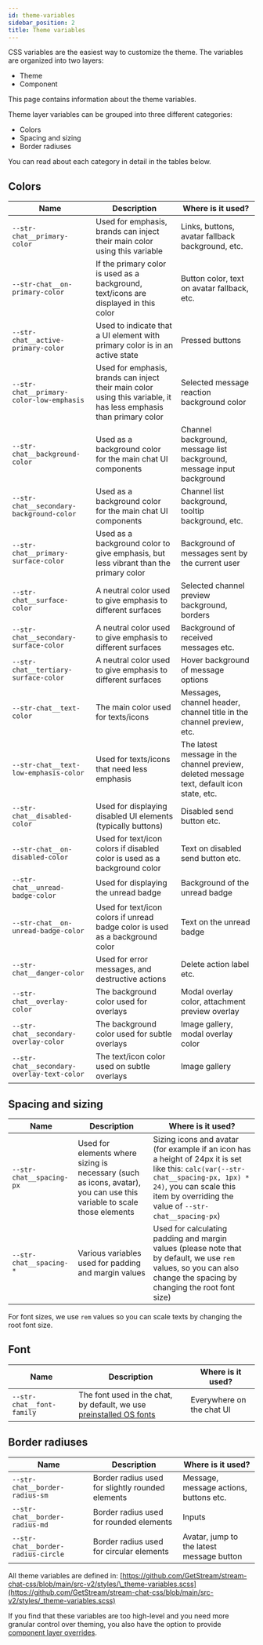```yaml
---
id: theme-variables
sidebar_position: 2
title: Theme variables
---
```


CSS variables are the easiest way to customize the theme. The variables are organized into two layers:

- Theme
- Component

This page contains information about the theme variables.

Theme layer variables can be grouped into three different categories:

- Colors
- Spacing and sizing
- Border radiuses

You can read about each category in detail in the tables below.

## Colors

| Name                                       | Description                                                                                                        | Where is it used?                                                                         |
| ------------------------------------------ | ------------------------------------------------------------------------------------------------------------------ | ----------------------------------------------------------------------------------------- |
| `--str-chat__primary-color`                | Used for emphasis, brands can inject their main color using this variable                                          | Links, buttons, avatar fallback background, etc.                                          |
| `--str-chat__on-primary-color`             | If the primary color is used as a background, text/icons are displayed in this color                               | Button color, text on avatar fallback, etc.                                               |
| `--str-chat__active-primary-color`         | Used to indicate that a UI element with primary color is in an active state                                        | Pressed buttons                                                                           |
| `--str-chat__primary-color-low-emphasis`   | Used for emphasis, brands can inject their main color using this variable, it has less emphasis than primary color | Selected message reaction background color                                                |
| `--str-chat__background-color`             | Used as a background color for the main chat UI components                                                         | Channel background, message list background, message input background                     |
| `--str-chat__secondary-background-color`   | Used as a background color for the main chat UI components                                                         | Channel list background, tooltip background, etc.                                         |
| `--str-chat__primary-surface-color`        | Used as a background color to give emphasis, but less vibrant than the primary color                               | Background of messages sent by the current user                                           |
| `--str-chat__surface-color`                | A neutral color used to give emphasis to different surfaces                                                        | Selected channel preview background, borders                                              |
| `--str-chat__secondary-surface-color`      | A neutral color used to give emphasis to different surfaces                                                        | Background of received messages etc.                                                      |
| `--str-chat__tertiary-surface-color`       | A neutral color used to give emphasis to different surfaces                                                        | Hover background of message options                                                       |
| `--str-chat__text-color`                   | The main color used for texts/icons                                                                                | Messages, channel header, channel title in the channel preview, etc.                      |
| `--str-chat__text-low-emphasis-color`      | Used for texts/icons that need less emphasis                                                                       | The latest message in the channel preview, deleted message text, default icon state, etc. |
| `--str-chat__disabled-color`               | Used for displaying disabled UI elements (typically buttons)                                                       | Disabled send button etc.                                                                 |
| `--str-chat__on-disabled-color`            | Used for text/icon colors if disabled color is used as a background color                                          | Text on disabled send button etc.                                                         |
| `--str-chat__unread-badge-color`           | Used for displaying the unread badge                                                                               | Background of the unread badge                                                            |
| `--str-chat__on-unread-badge-color`        | Used for text/icon colors if unread badge color is used as a background color                                      | Text on the unread badge                                                                  |
| `--str-chat__danger-color`                 | Used for error messages, and destructive actions                                                                   | Delete action label etc.                                                                  |
| `--str-chat__overlay-color`                | The background color used for overlays                                                                             | Modal overlay color, attachment preview overlay                                           |
| `--str-chat__secondary-overlay-color`      | The background color used for subtle overlays                                                                      | Image gallery, modal overlay color                                                        |
| `--str-chat__secondary-overlay-text-color` | The text/icon color used on subtle overlays                                                                        | Image gallery                                                                             |

## Spacing and sizing

| Name                     | Description                                                                                                            | Where is it used?                                                                                                                                                                                                     |
| ------------------------ | ---------------------------------------------------------------------------------------------------------------------- | --------------------------------------------------------------------------------------------------------------------------------------------------------------------------------------------------------------------- |
| `--str-chat__spacing-px` | Used for elements where sizing is necessary (such as icons, avatar), you can use this variable to scale those elements | Sizing icons and avatar (for example if an icon has a height of 24px it is set like this: `calc(var(--str-chat__spacing-px, 1px) * 24)`, you can scale this item by overriding the value of `--str-chat__spacing-px`) |
| `--str-chat__spacing-*`  | Various variables used for padding and margin values                                                                   | Used for calculating padding and margin values (please note that by default, we use `rem` values, so you can also change the spacing by changing the root font size)                                                  |

For font sizes, we use `rem` values so you can scale texts by changing the root font size.

## Font

| Name                      | Description                                                                                         | Where is it used?         |
| ------------------------- | --------------------------------------------------------------------------------------------------- | ------------------------- |
| `--str-chat__font-family` | The font used in the chat, by default, we use [preinstalled OS fonts](https://systemfontstack.com/) | Everywhere on the chat UI |

## Border radiuses

| Name                               | Description                                      | Where is it used?                         |
| ---------------------------------- | ------------------------------------------------ | ----------------------------------------- |
| `--str-chat__border-radius-sm`     | Border radius used for slightly rounded elements | Message, message actions, buttons etc.    |
| `--str-chat__border-radius-md`     | Border radius used for rounded elements          | Inputs                                    |
| `--str-chat__border-radius-circle` | Border radius used for circular elements         | Avatar, jump to the latest message button |

All theme variables are defined in: [https://github.com/GetStream/stream-chat-css/blob/main/src-v2/styles/\_theme-variables.scss](https://github.com/GetStream/stream-chat-css/blob/main/src-v2/styles/_theme-variables.scss)

If you find that these variables are too high-level and you need more granular control over theming, you also have the option to provide [component layer overrides](./component-variables.mdx).
